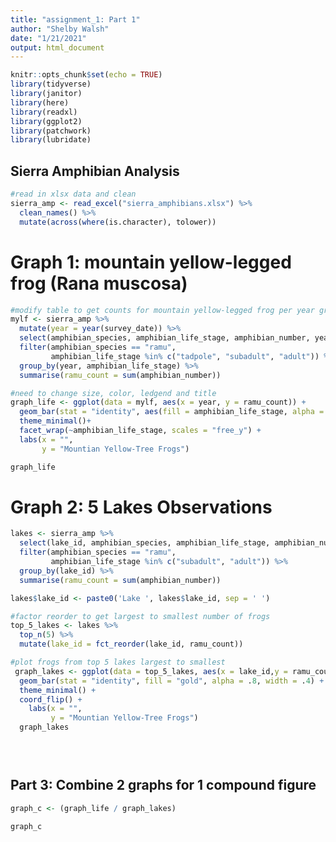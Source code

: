 ```yaml
---
title: "assignment_1: Part 1"
author: "Shelby Walsh"
date: "1/21/2021"
output: html_document
---
```


```r
knitr::opts_chunk$set(echo = TRUE)
library(tidyverse)
library(janitor)
library(here)
library(readxl)
library(ggplot2)
library(patchwork)
library(lubridate)
```

## Sierra Amphibian Analysis
```r
#read in xlsx data and clean
sierra_amp <- read_excel("sierra_amphibians.xlsx") %>% 
  clean_names() %>% 
  mutate(across(where(is.character), tolower)) 
```

# Graph 1: mountain yellow-legged frog (Rana muscosa)
```r
#modify table to get counts for mountain yellow-legged frog per year grouped by life stage (excluding eggmass)
mylf <- sierra_amp %>% 
  mutate(year = year(survey_date)) %>% 
  select(amphibian_species, amphibian_life_stage, amphibian_number, year) %>% 
  filter(amphibian_species == "ramu",
         amphibian_life_stage %in% c("tadpole", "subadult", "adult")) %>% 
  group_by(year, amphibian_life_stage) %>% 
  summarise(ramu_count = sum(amphibian_number))

#need to change size, color, ledgend and title
graph_life <- ggplot(data = mylf, aes(x = year, y = ramu_count)) +
  geom_bar(stat = "identity", aes(fill = amphibian_life_stage, alpha = .8, width = .4), show.legend = FALSE) +
  theme_minimal()+
  facet_wrap(~amphibian_life_stage, scales = "free_y") +
  labs(x = "",
       y = "Mountian Yellow-Tree Frogs")

graph_life
```

# Graph 2: 5 Lakes Observations
```r

lakes <- sierra_amp %>% 
  select(lake_id, amphibian_species, amphibian_life_stage, amphibian_number)%>%
  filter(amphibian_species == "ramu",
         amphibian_life_stage %in% c("subadult", "adult")) %>% 
  group_by(lake_id) %>% 
  summarise(ramu_count = sum(amphibian_number))

lakes$lake_id <- paste0('Lake ', lakes$lake_id, sep = ' ')

#factor reorder to get largest to smallest number of frogs
top_5_lakes <- lakes %>% 
  top_n(5) %>% 
  mutate(lake_id = fct_reorder(lake_id, ramu_count)) 

#plot frogs from top 5 lakes largest to smallest
 graph_lakes <- ggplot(data = top_5_lakes, aes(x = lake_id,y = ramu_count)) +
  geom_bar(stat = "identity", fill = "gold", alpha = .8, width = .4) +
  theme_minimal() +
  coord_flip() +
    labs(x = "",
         y = "Mountian Yellow-Tree Frogs")
  graph_lakes


  
```

## Part 3: Combine 2 graphs for 1 compound figure
```r
graph_c <- (graph_life / graph_lakes) 

graph_c
```

